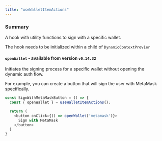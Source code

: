 ```yaml
---
title: "useWalletItemActions"
---
```


### Summary

A hook with utility functions to sign with a specific wallet. 

The hook needs to be initialized within a child of `DynamicContextProvier`

#### `openWallet` \- available from version `v0.14.32`

Initiates the signing process for a specific wallet without opening the dynamic auth flow. 

For example, you can create a button that will sign the user with MetaMask specifically.

```TypeScript
const SignWithMetaMaskButton = () => {
  const { openWallet } = useWalletItemActions();

  return (
    <button onClick={() => openWallet('metamask')}>
      Sign with MetaMask
    </button>
  )
}
```
